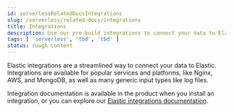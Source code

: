 ```yaml
---
id: serverlessRelatedDocsIntegrations
slug: /serverless/related-docs/integrations
title: Integrations
description: Use our pre-build integrations to connect your data to Elastic.
tags: [ 'serverless', 'tbd', 'tbd' ]
status: rough content
---
```


Elastic integrations are a streamlined way to connect your data to Elastic.
Integrations are available for popular services and platforms, like Nginx, AWS, and MongoDB,
as well as many generic input types like log files.

Integration documentation is available in the product when you install an integration,
or you can explore our [Elastic integrations documentation](https://docs.elastic.co/integrations).
